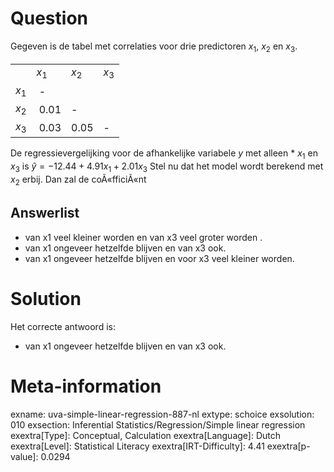 Question
========

Gegeven is de tabel met correlaties voor drie predictoren *x*~1~, *x*~2~
en *x*~3~.

  -------- -------- -------- --------
           *x*~1~   *x*~2~   *x*~3~
  *x*~1~    -                 
  *x*~2~    0.01    \-        
  *x*~3~    0.03    0.05     \-
  -------- -------- -------- --------

De regressievergelijking voor de afhankelijke variabele *y* met alleen
* *x*~1~ en *x*~3~ is $\hat{y} = -12.44 + 4.91x_{1} + 2.01x_{3}$
Stel nu dat het model wordt berekend met *x*~2~ erbij. Dan zal de
coÃ«fficiÃ«nt

Answerlist
----------

* van x1 veel kleiner worden en van x3 veel groter worden .
* van x1 ongeveer hetzelfde blijven en van x3 ook.
* van x1 ongeveer hetzelfde blijven en voor x3 veel kleiner worden.

Solution
========

Het correcte antwoord is: 

* van x1 ongeveer hetzelfde blijven en van x3 ook.

Meta-information
================
exname: uva-simple-linear-regression-887-nl
extype: schoice
exsolution: 010
exsection: Inferential Statistics/Regression/Simple linear regression
exextra[Type]: Conceptual, Calculation
exextra[Language]: Dutch
exextra[Level]: Statistical Literacy
exextra[IRT-Difficulty]: 4.41
exextra[p-value]: 0.0294
